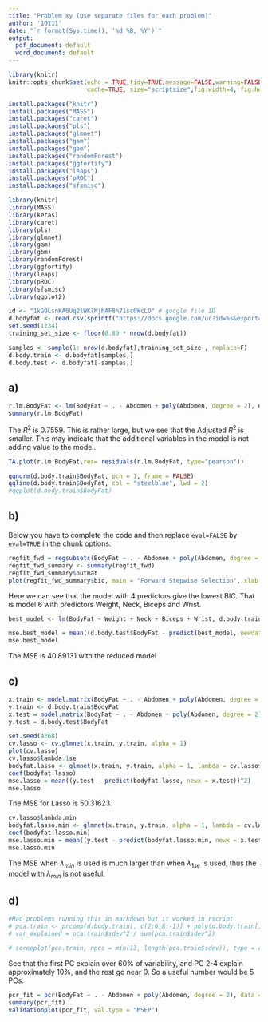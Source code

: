 ```yaml
---
title: "Problem xy (use separate files for each problem)"
author: '10111'
date: "`r format(Sys.time(), '%d %B, %Y')`"
output:
  pdf_document: default
  word_document: default
---
```


```r
library(knitr)
knitr::opts_chunk$set(echo = TRUE,tidy=TRUE,message=FALSE,warning=FALSE,strip.white=TRUE,prompt=FALSE,
                      cache=TRUE, size="scriptsize",fig.width=4, fig.height=3)

```

```r
install.packages("knitr")
install.packages("MASS")
install.packages("caret")
install.packages("pls")
install.packages("glmnet")
install.packages("gam")
install.packages("gbm")
install.packages("randomForest")
install.packages("ggfortify")
install.packages("leaps")
install.packages("pROC")
install.packages("sfsmisc")
```

```r
library(knitr)
library(MASS)
library(keras)
library(caret)
library(pls)
library(glmnet)
library(gam)
library(gbm)
library(randomForest)
library(ggfortify)
library(leaps)
library(pROC)
library(sfsmisc)
library(ggplot2)
```

```r
id <- "1kGOLsnKA0Uq2lWKlMjhAF8h71sc0WcLO" # google file ID
d.bodyfat <- read.csv(sprintf("https://docs.google.com/uc?id=%s&export=download", id))[,-c(1)]
set.seed(1234)
training_set_size <- floor(0.80 * nrow(d.bodyfat))

samples <- sample(1: nrow(d.bodyfat),training_set_size , replace=F)
d.body.train <- d.bodyfat[samples,]
d.body.test <- d.bodyfat[-samples,]
```

## a)

```r
r.lm.BodyFat <- lm(BodyFat ~ . - Abdomen + poly(Abdomen, degree = 2), d.body.train)
summary(r.lm.BodyFat)
```

The $R^2$ is $0.7559$. This is rather large, but we see that the Adjusted $R^2$ is smaller. This may indicate that the additional variables in the model is not adding value to the model.

```r
TA.plot(r.lm.BodyFat,res= residuals(r.lm.BodyFat, type="pearson"))

qqnorm(d.body.train$BodyFat, pch = 1, frame = FALSE)
qqline(d.body.train$BodyFat, col = "steelblue", lwd = 2)
#qqplot(d.body.train$BodyFat)
```

## b)

Below you have to complete the code and then replace `eval=FALSE` by `eval=TRUE` in the chunk options:

```r
regfit_fwd = regsubsets(BodyFat ~ . - Abdomen + poly(Abdomen, degree = 2), data = d.body.train, nvmax = 14, method = "forward")
regfit_fwd_summary <- summary(regfit_fwd)
regfit_fwd_summary$outmat
plot(regfit_fwd_summary$bic, main = "Forward Stepwise Selection", xlab = "Number of Predictors", ylab = "BIC", type = "l")
```

Here we can see that the model with 4 predictors give the lowest BIC. That is model 6 with predictors Weight, Neck, Biceps and Wrist.

```r
best_model <- lm(BodyFat ~ Weight + Neck + Biceps + Wrist, d.body.train)

mse.best_model = mean((d.body.test$BodyFat - predict(best_model, newdata = d.body.test))^2)
mse.best_model
```

The MSE is $40.89131$ with the reduced model

## c)

```r
x.train <- model.matrix(BodyFat ~ . - Abdomen + poly(Abdomen, degree = 2), data = d.body.train)[, -1]
y.train <- d.body.train$BodyFat
x.test = model.matrix(BodyFat ~ . - Abdomen + poly(Abdomen, degree = 2), data = d.body.test)[, -1]
y.test = d.body.test$BodyFat

set.seed(4268)
cv.lasso <- cv.glmnet(x.train, y.train, alpha = 1)
plot(cv.lasso)
cv.lasso$lambda.1se
bodyfat.lasso <- glmnet(x.train, y.train, alpha = 1, lambda = cv.lasso$lambda.1se)
coef(bodyfat.lasso)
mse.lasso = mean((y.test - predict(bodyfat.lasso, newx = x.test))^2)
mse.lasso
```

The MSE for Lasso is $50.31623$.

```r
cv.lasso$lambda.min
bodyfat.lasso.min <- glmnet(x.train, y.train, alpha = 1, lambda = cv.lasso$lambda.min)
coef(bodyfat.lasso.min)
mse.lasso.min = mean((y.test - predict(bodyfat.lasso.min, newx = x.test))^2)
mse.lasso.min
```

The MSE when $\lambda_{min}$ is used is much larger than when $\lambda_{1se}$ is used, thus the model with $\lambda_{min}$ is not useful.

## d)

```r
#Had problems running this in markdown but it worked in rscript
# pca.train <- prcomp(d.body.train[, c(2:6,8:-1)] + poly(d.body.train[, c(7)], degree = 2), scale = TRUE)
# var_explained = pca.train$sdev^2 / sum(pca.train$sdev^2)

# screeplot(pca.train, npcs = min(13, length(pca.train$sdev)), type = c("lines"))
```

See that the first PC explain over 60% of variability, and PC 2-4 explain approximately 10%, and the rest go near 0. So a useful number would be 5 PCs.

```r
pcr_fit = pcr(BodyFat ~ . - Abdomen + poly(Abdomen, degree = 2), data = d.body.train, scale = TRUE, validation = "CV")
summary(pcr_fit)
validationplot(pcr_fit, val.type = "MSEP")
```
